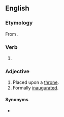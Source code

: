 ==English==

===Etymology===
From {{af|en|enthrone|-ed}}.

===Verb===
{{head|en|verb form}}

# {{en-past of|enthrone}}

===Adjective===
{{en-adj|-}}

# Placed upon a [[throne]].
# Formally [[inaugurate]]d.

====Synonyms====
* {{l|en|bethroned}}